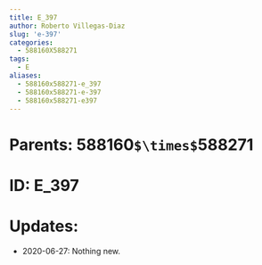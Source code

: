 ```yaml
---
title: E_397
author: Roberto Villegas-Diaz
slug: 'e-397'
categories:
  - 588160X588271
tags:
  - E
aliases:
  - 588160x588271-e_397
  - 588160x588271-e-397
  - 588160x588271-e397
---
```


# **Parents**: 588160`$\times$`588271
# **ID**: E_397
# **Updates**: 
 - 2020-06-27: Nothing new.
